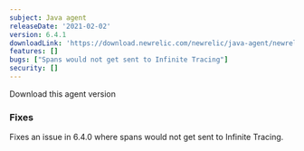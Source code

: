 ```yaml
---
subject: Java agent
releaseDate: '2021-02-02'
version: 6.4.1
downloadLink: 'https://download.newrelic.com/newrelic/java-agent/newrelic-agent/6.4.1/'
features: []
bugs: ["Spans would not get sent to Infinite Tracing"]
security: []
---
```


<ButtonGroup>
  <ButtonLink
    role="button"
    to="https://download.newrelic.com/newrelic/java-agent/newrelic-agent/6.4.1/"
    variant="primary"
  >
    Download this agent version
  </ButtonLink>
</ButtonGroup>

### Fixes

Fixes an issue in 6.4.0 where spans would not get sent to Infinite Tracing.
